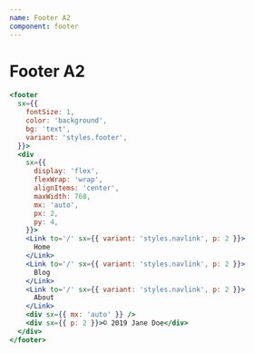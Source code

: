 ```yaml
---
name: Footer A2
component: footer
---
```


# Footer A2

```jsx live
<footer
  sx={{
    fontSize: 1,
    color: 'background',
    bg: 'text',
    variant: 'styles.footer',
  }}>
  <div
    sx={{
      display: 'flex',
      flexWrap: 'wrap',
      alignItems: 'center',
      maxWidth: 768,
      mx: 'auto',
      px: 2,
      py: 4,
    }}>
    <Link to='/' sx={{ variant: 'styles.navlink', p: 2 }}>
      Home
    </Link>
    <Link to='/' sx={{ variant: 'styles.navlink', p: 2 }}>
      Blog
    </Link>
    <Link to='/' sx={{ variant: 'styles.navlink', p: 2 }}>
      About
    </Link>
    <div sx={{ mx: 'auto' }} />
    <div sx={{ p: 2 }}>© 2019 Jane Doe</div>
  </div>
</footer>
```
